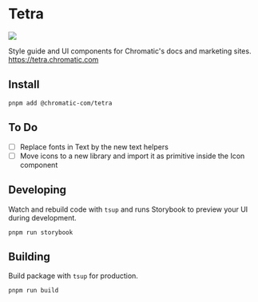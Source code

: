
<Meta title="Introduction" />

# Tetra

<img src="public/cover.jpg" />

Style guide and UI components for Chromatic's docs and marketing sites. https://tetra.chromatic.com

## Install

```console
pnpm add @chromatic-com/tetra
```

## To Do

- [ ] Replace fonts in Text by the new text helpers
- [ ] Move icons to a new library and import it as primitive inside the Icon component

## Developing

Watch and rebuild code with `tsup` and runs Storybook to preview your UI during development.

```console
pnpm run storybook
```

## Building

Build package with `tsup` for production.

```console
pnpm run build
```
